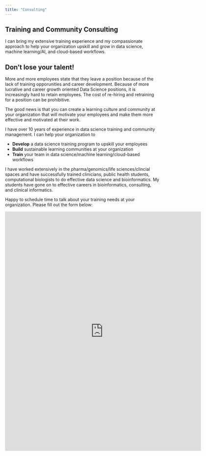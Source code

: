 ```yaml
---
title: "Consulting"
---
```


## Training and Community Consulting

I can bring my extensive training experience and my compassionate approach to help your organization upskill and grow in data science, machine learning/AI, and cloud-based workflows.

## Don't lose your talent!

More and more employees state that they leave a position because of the lack of training opporunities and career development. Because of more lucrative and career growth oriented Data Science positions, it is increasingly hard to retain employees. The cost of re-hiring and retraining for a position can be prohibitive.

The good news is that you can create a learning culture and community at your organization that will motivate your employees and make them more effective and motivated at their work.

I have over 10 years of experience in data science training and community management. I can help your organization to

 - **Develop** a data science training program to upskill your employees
 - **Build** sustainable learning communities at your organization
 - **Train** your team in data science/machine learning/cloud-based workflows

I have worked extensively in the pharma/genomics/life sciences/clincial spaces and have successfully trained clinicians, public health students, computational biologists to do effective data science and bioinformatics. My students have gone on to effective careers in bioinformatics, consulting, and clinical informatics.

Happy to schedule time to talk about your training needs at your organization. Please fill out the form below:

<iframe src="https://docs.google.com/forms/d/e/1FAIpQLSeuaHEQuC0fRJ08yrmC9KEbHvIaXZ3hNqQh1Hbivmb7y-teeA/viewform?embedded=true" width="640" height="780" frameborder="0" marginheight="0" marginwidth="0">Loading…</iframe>
